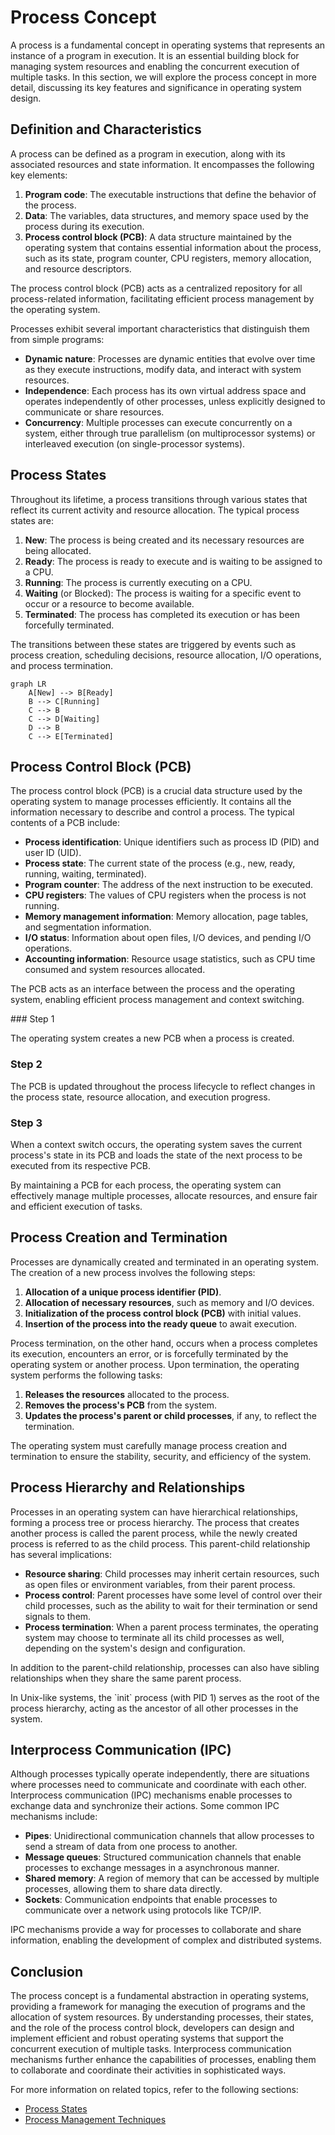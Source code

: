 
# Process Concept

A process is a fundamental concept in operating systems that represents an instance of a program in execution. It is an essential building block for managing system resources and enabling the concurrent execution of multiple tasks. In this section, we will explore the process concept in more detail, discussing its key features and significance in operating system design.

## Definition and Characteristics

A process can be defined as a program in execution, along with its associated resources and state information. It encompasses the following key elements:

1. **Program code**: The executable instructions that define the behavior of the process.
2. **Data**: The variables, data structures, and memory space used by the process during its execution.
3. **Process control block (PCB)**: A data structure maintained by the operating system that contains essential information about the process, such as its state, program counter, CPU registers, memory allocation, and resource descriptors.

<Callout type="info">
The process control block (PCB) acts as a centralized repository for all process-related information, facilitating efficient process management by the operating system.
</Callout>

Processes exhibit several important characteristics that distinguish them from simple programs:

- **Dynamic nature**: Processes are dynamic entities that evolve over time as they execute instructions, modify data, and interact with system resources.
- **Independence**: Each process has its own virtual address space and operates independently of other processes, unless explicitly designed to communicate or share resources.
- **Concurrency**: Multiple processes can execute concurrently on a system, either through true parallelism (on multiprocessor systems) or interleaved execution (on single-processor systems).

## Process States

Throughout its lifetime, a process transitions through various states that reflect its current activity and resource allocation. The typical process states are:

1. **New**: The process is being created and its necessary resources are being allocated.
2. **Ready**: The process is ready to execute and is waiting to be assigned to a CPU.
3. **Running**: The process is currently executing on a CPU.
4. **Waiting** (or Blocked): The process is waiting for a specific event to occur or a resource to become available.
5. **Terminated**: The process has completed its execution or has been forcefully terminated.

The transitions between these states are triggered by events such as process creation, scheduling decisions, resource allocation, I/O operations, and process termination.

```mermaid
graph LR
    A[New] --> B[Ready]
    B --> C[Running]
    C --> B
    C --> D[Waiting]
    D --> B
    C --> E[Terminated]
```

## Process Control Block (PCB)

The process control block (PCB) is a crucial data structure used by the operating system to manage processes efficiently. It contains all the information necessary to describe and control a process. The typical contents of a PCB include:

- **Process identification**: Unique identifiers such as process ID (PID) and user ID (UID).
- **Process state**: The current state of the process (e.g., new, ready, running, waiting, terminated).
- **Program counter**: The address of the next instruction to be executed.
- **CPU registers**: The values of CPU registers when the process is not running.
- **Memory management information**: Memory allocation, page tables, and segmentation information.
- **I/O status**: Information about open files, I/O devices, and pending I/O operations.
- **Accounting information**: Resource usage statistics, such as CPU time consumed and system resources allocated.

The PCB acts as an interface between the process and the operating system, enabling efficient process management and context switching.

<Steps>
### Step 1

The operating system creates a new PCB when a process is created.

### Step 2

The PCB is updated throughout the process lifecycle to reflect changes in the process state, resource allocation, and execution progress.

### Step 3

When a context switch occurs, the operating system saves the current process's state in its PCB and loads the state of the next process to be executed from its respective PCB.
</Steps>

By maintaining a PCB for each process, the operating system can effectively manage multiple processes, allocate resources, and ensure fair and efficient execution of tasks.

## Process Creation and Termination

Processes are dynamically created and terminated in an operating system. The creation of a new process involves the following steps:

1. **Allocation of a unique process identifier (PID)**.
2. **Allocation of necessary resources**, such as memory and I/O devices.
3. **Initialization of the process control block (PCB)** with initial values.
4. **Insertion of the process into the ready queue** to await execution.

Process termination, on the other hand, occurs when a process completes its execution, encounters an error, or is forcefully terminated by the operating system or another process. Upon termination, the operating system performs the following tasks:

1. **Releases the resources** allocated to the process.
2. **Removes the process's PCB** from the system.
3. **Updates the process's parent or child processes**, if any, to reflect the termination.

The operating system must carefully manage process creation and termination to ensure the stability, security, and efficiency of the system.

## Process Hierarchy and Relationships

Processes in an operating system can have hierarchical relationships, forming a process tree or process hierarchy. The process that creates another process is called the parent process, while the newly created process is referred to as the child process. This parent-child relationship has several implications:

- **Resource sharing**: Child processes may inherit certain resources, such as open files or environment variables, from their parent process.
- **Process control**: Parent processes have some level of control over their child processes, such as the ability to wait for their termination or send signals to them.
- **Process termination**: When a parent process terminates, the operating system may choose to terminate all its child processes as well, depending on the system's design and configuration.

In addition to the parent-child relationship, processes can also have sibling relationships when they share the same parent process.

<Callout type="info">
In Unix-like systems, the `init` process (with PID 1) serves as the root of the process hierarchy, acting as the ancestor of all other processes in the system.
</Callout>

## Interprocess Communication (IPC)

Although processes typically operate independently, there are situations where processes need to communicate and coordinate with each other. Interprocess communication (IPC) mechanisms enable processes to exchange data and synchronize their actions. Some common IPC mechanisms include:

- **Pipes**: Unidirectional communication channels that allow processes to send a stream of data from one process to another.
- **Message queues**: Structured communication channels that enable processes to exchange messages in a asynchronous manner.
- **Shared memory**: A region of memory that can be accessed by multiple processes, allowing them to share data directly.
- **Sockets**: Communication endpoints that enable processes to communicate over a network using protocols like TCP/IP.

IPC mechanisms provide a way for processes to collaborate and share information, enabling the development of complex and distributed systems.

## Conclusion

The process concept is a fundamental abstraction in operating systems, providing a framework for managing the execution of programs and the allocation of system resources. By understanding processes, their states, and the role of the process control block, developers can design and implement efficient and robust operating systems that support the concurrent execution of multiple tasks. Interprocess communication mechanisms further enhance the capabilities of processes, enabling them to collaborate and coordinate their activities in sophisticated ways.

For more information on related topics, refer to the following sections:

- [Process States](/process-management/processes/process-states)
- [Process Management Techniques](/process-management/process-management-techniques)